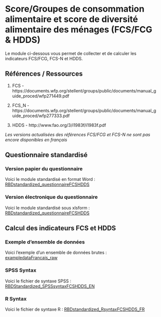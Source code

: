 # Score/Groupes de consommation alimentaire et score de diversité alimentaire des ménages (FCS/FCG & HDDS)

Le module ci-dessous vous permet de collecter et de calculer les indicateurs FCS/FCG, FCS-N et HDDS.

## Références / Ressources

1.  FCS - https://documents.wfp.org/stellent/groups/public/documents/manual_guide_proced/wfp271449.pdf

2.  FCS_N - https://documents.wfp.org/stellent/groups/public/documents/manual_guide_proced/wfp277333.pdf

3.  HDDS - http://www.fao.org/3/i1983f/i1983f.pdf

*Les versions actualisées des références FCS/FCG et FCS-N ne sont pas encore disponibles en français*

## Questionnaire standardisé

### Version papier du questionnaire

Voici le module standardisé en format Word :
[RBDstandardized_questionnaireFCSHDDS](https://github.com/WFP-VAM/RBD_FS_CH_guide_EN/blob/master/questionnaires/RBDstandardized_questionnaireFCSHDDS.docx?raw=true) 

### Version électronique du questionnaire

Voici le module standardisé sous xlsform :
[RBDstandardized_questionnaireFCSHDDS](https://github.com/WFP-VAM/RBD_FS_CH_guide_EN/blob/master/questionnaires/RBDstandardized_questionnaireFCSHDDS.xlsx?raw=true)

## Calcul des indicateurs FCS et HDDS  

### Exemple d'ensemble de données

Voici l'exemple d'un ensemble de données brutes :  
[exampledataFrancais_raw](https://github.com/WFP-VAM/RBD_FS_CH_guide_EN/blob/master/example_datasets/exampledataFrancais_raw.sav?raw=true)  

### SPSS Syntax

Voici le fichier de syntaxe SPSS : 
[RBDStandardized_SPSSsyntaxFCSHDDS_EN](https://github.com/WFP-VAM/RBD_FS_CH_guide_EN/blob/master/syntax/RBDStandardized_SPSSsyntaxFCSHDDS_FR.sps?raw=true) 

### R Syntax

Voici le fichier de syntaxe R : 
[RBDstandardized_RsyntaxFCSHDDS_FR](https://github.com/WFP-VAM/RBD_FS_CH_guide_EN/blob/master/syntax/RBDstandardized_RsyntaxFCSHDDS_FR.R?raw=true) 
